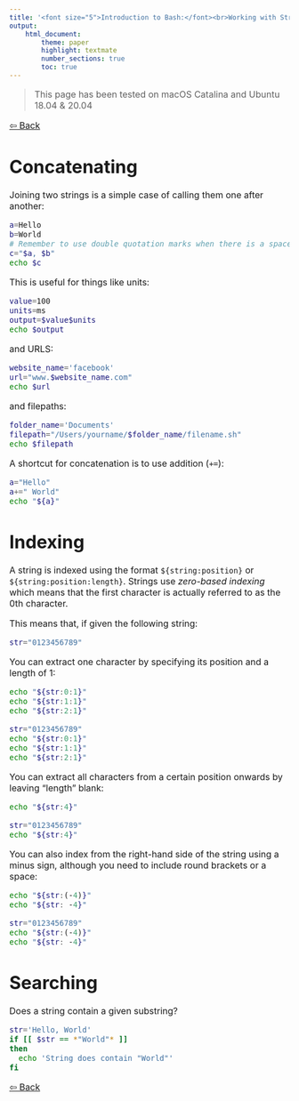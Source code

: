 ```yaml
---
title: '<font size="5">Introduction to Bash:</font><br>Working with Strings'
output:
    html_document:
        theme: paper
        highlight: textmate
        number_sections: true
        toc: true
---
```

<font size="3">

> This page has been tested on macOS Catalina and Ubuntu 18.04 & 20.04

[⇦ Back](../../bash.html)

Concatenating
=============
Joining two strings is a simple case of calling them one after another:

```bash
a=Hello
b=World
# Remember to use double quotation marks when there is a space
c="$a, $b"
echo $c
```

This is useful for things like units:

```bash
value=100
units=ms
output=$value$units
echo $output
```

and URLS:

```bash
website_name='facebook'
url="www.$website_name.com"
echo $url
```

and filepaths:

```bash
folder_name='Documents'
filepath="/Users/yourname/$folder_name/filename.sh"
echo $filepath
```

A shortcut for concatenation is to use addition (`+=`):

```bash
a="Hello"
a+=" World"
echo "${a}"
```

Indexing
========
A string is indexed using the format `${string:position}` or `${string:position:length}`. Strings use *zero-based indexing* which means that the first character is actually referred to as the 0th character.

This means that, if given the following string:

```bash
str="0123456789"
```

You can extract one character by specifying its position and a length of 1:

```bash
echo "${str:0:1}"
echo "${str:1:1}"
echo "${str:2:1}"
```

```bash
str="0123456789"
echo "${str:0:1}"
echo "${str:1:1}"
echo "${str:2:1}"
```

You can extract all characters from a certain position onwards by leaving "length" blank:

```bash
echo "${str:4}"
```

```bash
str="0123456789"
echo "${str:4}"
```

You can also index from the right-hand side of the string using a minus sign, although you need to include round brackets or a space:

```bash
echo "${str:(-4)}"
echo "${str: -4}"
```

```bash
str="0123456789"
echo "${str:(-4)}"
echo "${str: -4}"
```

Searching
=========
Does a string contain a given substring?

```bash
str='Hello, World'
if [[ $str == *"World"* ]]
then
  echo 'String does contain "World"'
fi
```

[⇦ Back](../../bash.html)

</font>
